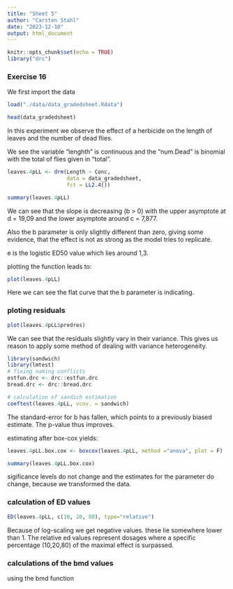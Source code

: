 ```yaml
---
title: "Sheet 5"
author: "Carsten Stahl"
date: "2023-12-10"
output: html_document
---
```


```r
knitr::opts_chunk$set(echo = TRUE)
library("drc")
```

### Exercise 16
We first import the data
```r
load("./data/data_gradedsheet.Rdata")

head(data_gradedsheet)
```
In this experiment we observe the effect of a herbicide on the length of leaves and the number of dead flies.

We see the variable "lenghth" is continuous and the "num.Dead" is binomial with the total of flies given in "total".

```r
leaves.4pLL <- drm(Length ~ Conc,
                   data = data_gradedsheet,
                   fct = LL2.4())

summary(leaves.4pLL)
```

We can see that the slope is decreasing (b > 0) with the upper asymptote at d  = 19,09 and the lower asymptote around c = 7,877.

Also the b parameter is only slightly different than zero, giving some evidence, that the effect is not as strong as the model tries to replicate.

e is the logistic ED50 value which lies around 1,3.

plotting the function leads to:
```r
plot(leaves.4pLL)
```

Here we can see the flat curve that the b parameter is indicating.

### ploting residuals
```r
plot(leaves.4pLL$predres)
```

We can see that the residuals slightly vary in their variance. This gives us reason to apply some method of dealing with variance heterogeneity.

```r
library(sandwich)
library(lmtest)
# fixing naming conflicts
estfun.drc <- drc::estfun.drc
bread.drc <- drc::bread.drc

# calculation of sandich estimation
coeftest(leaves.4pLL, vcov. = sandwich)
```
The standard-error for b has fallen, which points to a previously biased estimate. The p-value thus improves.

estimating after box-cox yields:
```r
leaves.4pLL.box.cox <- boxcox(leaves.4pLL, method ="anova", plot = F)

summary(leaves.4pLL.box.cox)
``` 
sigificance levels do not change and the estimates for the parameter do change, because we transformed the data.

### calculation of ED values
```r
ED(leaves.4pLL, c(10, 20, 80), type="relative")
```

Because of log-scaling we get negative values. these lie somewhere lower than 1. The relative ed values represent dosages where a specific percentage (10,20,80) of the maximal effect is surpassed.

### calculations of the bmd values
using the bmd function

```r


```

